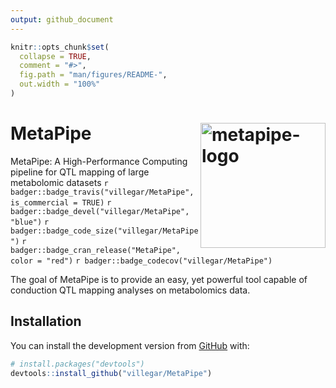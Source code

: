 ```yaml
---
output: github_document
---
```


<!-- README.md is generated from README.Rmd. Please edit that file -->

```r
knitr::opts_chunk$set(
  collapse = TRUE,
  comment = "#>",
  fig.path = "man/figures/README-",
  out.width = "100%"
)
```

<!-- `r system.file("images/metapipe.png", package = "MetaPipe")` -->
# MetaPipe <img src="https://raw.githubusercontent.com/villegar/MetaPipe/master/inst/images/metapipe.png" alt="metapipe-logo" align="right" height=200px/>
MetaPipe: A High-Performance Computing pipeline for QTL mapping of large metabolomic datasets
<!-- badges: start -->
<!-- [![Build Status](https://travis-ci.com/villegar/MetaPipe.svg?branch=master)](https://travis-ci.com/villegar/MetaPipe) -->
`r badger::badge_travis("villegar/MetaPipe", is_commercial = TRUE)`
`r badger::badge_devel("villegar/MetaPipe", "blue")`
`r badger::badge_code_size("villegar/MetaPipe")`
`r badger::badge_cran_release("MetaPipe", color = "red")`
`r badger::badge_codecov("villegar/MetaPipe")`
<!-- `r badger::badge_dependencies("MetaPipe")` -->
<!-- `r badger::badge_cran_checks("MetaPipe")` -->

<!-- badges: end -->

The goal of MetaPipe is to provide an easy, yet powerful tool capable of conduction QTL mapping analyses on metabolomics data.

## Installation

<!-- You can install the released version of MetaPipe from [CRAN](https://CRAN.R-project.org) with: -->

<!-- ``` r -->
<!-- install.packages("MetaPipe") -->
<!-- ``` -->

<!-- And the development version from [GitHub](https://github.com/) with: -->

You can install the development version from [GitHub](https://github.com/) with:
``` r
# install.packages("devtools")
devtools::install_github("villegar/MetaPipe")
```
<!-- ## Example -->

<!-- This is a basic example which shows you how to solve a common problem: -->

<!-- ```{r example} -->
<!-- library(MetaPipe) -->
<!-- ## basic example code -->
<!-- ``` -->

<!-- What is special about using `README.Rmd` instead of just `README.md`? You can include R chunks like so: -->

<!-- ```{r cars} -->
<!-- summary(cars) -->
<!-- ``` --> 

<!-- You'll still need to render `README.Rmd` regularly, to keep `README.md` up-to-date. -->

<!-- You can also embed plots, for example: -->

<!-- ```{r pressure, echo = FALSE} -->
<!-- plot(pressure) -->
<!-- ``` -->

<!-- In that case, don't forget to commit and push the resulting figure files, so they display on GitHub! -->

